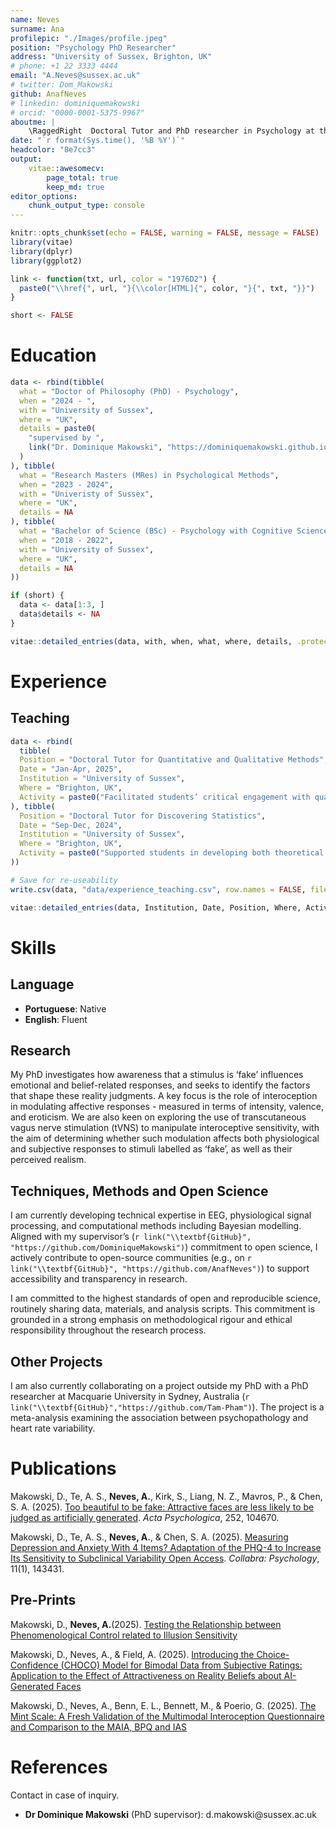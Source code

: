 ```yaml
---
name: Neves
surname: Ana
profilepic: "./Images/profile.jpeg"
position: "Psychology PhD Researcher"
address: "University of Sussex, Brighton, UK"
# phone: +1 22 3333 4444
email: "A.Neves@sussex.ac.uk"
# twitter: Dom_Makowski
github: AnafNeves
# linkedin: dominiquemakowski
# orcid: "0000-0001-5375-9967"
aboutme: |
    \RaggedRight  Doctoral Tutor and PhD researcher in Psychology at the University of Sussex, supervised by Dr Dominique Makowski. My research explores the role of interoception - our perception of internal bodily states - in shaping emotional experiences and beliefs about reality. I use a combination of behavioural tasks and physiological measures to investigate how bodily awareness influences responses to emotionally evocative stimuli.
date: "`r format(Sys.time(), '%B %Y')`"
headcolor: "8e7cc3"
output:
    vitae::awesomecv:
        page_total: true
        keep_md: true
editor_options:
    chunk_output_type: console
---
```


```r
knitr::opts_chunk$set(echo = FALSE, warning = FALSE, message = FALSE)
library(vitae)
library(dplyr)
library(ggplot2)

link <- function(txt, url, color = "1976D2") {
  paste0("\\href{", url, "}{\\color[HTML]{", color, "}{", txt, "}}")
}

short <- FALSE
```

<!-- # Current Position -->

<!-- ```{r CurrentEmployment} -->
<!-- data <- tibble( -->
<!--   what = "Lecturer in Psychology", -->
<!--   when = "2023 - Present", -->
<!--   with = "University of Sussex", -->
<!--   where = "UK", -->
<!--   details = c( -->
<!--     paste( -->
<!--       "Full teaching service on courses such as Quantitative and Qualitative Methods." -->
<!--     ), -->
<!--     paste( -->
<!--       "Head of the ", -->
<!--        link("Reality Bending Lab", "https://realitybending.github.io/"), -->
<!--       " (ReBeL) where we study reality perception (e.g., neuroscience of deception, perception of fake news, altered states of consciousness), the role of the body and emotions in cognition (e.g., emotion regulation and interoception), and methodology (statistics, programming, open source software and neurophysiological techniques)." -->
<!--     ) -->
<!--   ) -->
<!-- ) -->

<!-- vitae::detailed_entries(data, with, when, what, where, details, .protect = FALSE) -->
<!-- ``` -->

<!-- \footnotesize -->

<!-- The NTU "presidential postdoc fellowship" is a competitive grant meant as an intermediate step between postdoc and faculty. While integrated within a larger lab (the [Clinical Brain Lab](https://www.clinicalbrain.org/), directed by Prof Annabel Chen), I am pursuing my own research track on the perception of reality, managing my team (3 research assistants, and several undergrad students) and research funding ($ 200k). I am involved in all the research and administrative aspects of the project (writing IRBs, project budgeting, experiment creations, data collection, analysis, manuscript writing, ...). -->

<!-- On top of the mentoring and teaching done in the context of the lab, I am also involved in university lectures (e.g., statistics for NTU students), research-oriented workshops (for instance, I have introduced our software *NeuroKit* at the OHBM conference this summer), and other courses (I have been recently appointed by the University of Zurich to give a 3 days course on Python to their PhD students). -->

\normalsize

# Education

```r
data <- rbind(tibble(
  what = "Doctor of Philosophy (PhD) - Psychology",
  when = "2024 - ",
  with = "University of Sussex",
  where = "UK",
  details = paste0(
    "supervised by ",
    link("Dr. Dominique Makowski", "https://dominiquemakowski.github.io/")
  )
), tibble(
  what = "Research Masters (MRes) in Psychological Methods",
  when = "2023 - 2024",
  with = "Univeristy of Sussex",
  where = "UK",
  details = NA
), tibble(
  what = "Bachelor of Science (BSc) - Psychology with Cognitive Science",
  when = "2018 - 2022",
  with = "University of Sussex",
  where = "UK",
  details = NA
))

if (short) {
  data <- data[1:3, ]
  data$details <- NA
}

vitae::detailed_entries(data, with, when, what, where, details, .protect = FALSE)
```

# Experience

## Teaching

```r
data <- rbind(
  tibble(
  Position = "Doctoral Tutor for Quantitative and Qualitative Methods",
  Date = "Jan-Apr, 2025",
  Institution = "University of Sussex",
  Where = "Brighton, UK",
  Activity = paste0("Facilitated students’ critical engagement with quantitative and qualitative research methods in psychology, with a particular focus on measurement issues and the interpretive decisions researchers make when investigating complex psychological constructs.")
), tibble(
  Position = "Doctoral Tutor for Discovering Statistics",
  Date = "Sep-Dec, 2024",
  Institution = "University of Sussex",
  Where = "Brighton, UK",
  Activity = paste0("Supported students in developing both theoretical understanding and practical skills in implementing, interpreting, and reporting statistical analyses, with a focus on the linear model.")
))

# Save for re-useability
write.csv(data, "data/experience_teaching.csv", row.names = FALSE, fileEncoding = "UTF-8")

vitae::detailed_entries(data, Institution, Date, Position, Where, Activity, .protect = FALSE)
```

# Skills

## Language

\small

-   **Portuguese**: Native
-   **English**: Fluent

\normalsize

## Research

\small

My PhD investigates how awareness that a stimulus is ‘fake’ influences emotional and belief-related responses, and seeks to identify the factors that shape these reality judgments. A key focus is the role of interoception in modulating affective responses - measured in terms of intensity, valence, and eroticism. We are also keen on exploring the use of transcutaneous vagus nerve stimulation (tVNS) to manipulate interoceptive sensitivity, with the aim of determining whether such modulation affects both physiological and subjective responses to stimuli labelled as ‘fake’, as well as their perceived realism.

\normalsize

\small

## Techniques, Methods and Open Science

I am currently developing technical expertise in EEG, physiological signal processing, and computational methods including Bayesian modelling. Aligned with my supervisor’s (`r link("\\textbf{GitHub}", "https://github.com/DominiqueMakowski")`) commitment to open science, I actively contribute to open-source communities (e.g., on `r link("\\textbf{GitHub}", "https://github.com/AnafNeves")`) to support accessibility and transparency in research.

I am committed to the highest standards of open and reproducible science, routinely sharing data, materials, and analysis scripts. This commitment is grounded in a strong emphasis on methodological rigour and ethical responsibility throughout the research process.

## Other Projects

I am also currently collaborating on a project outside my PhD with a PhD researcher at Macquarie University in Sydney, Australia (`r link("\\textbf{GitHub}","https://github.com/Tam-Pham")`). The project is a meta-analysis examining the association between psychopathology and heart rate variability.

# Publications

Makowski, D., Te, A. S., **Neves, A.**, Kirk, S., Liang, N. Z., Mavros, P., & Chen, S. A. (2025). [Too beautiful to be fake: Attractive faces are less likely to be judged as artificially generated](https://doi.org/10.1016/j.actpsy.2024.104670). _Acta Psychologica_, 252, 104670.

Makowski, D., Te, A. S., **Neves, A.**, & Chen, S. A. (2025). [Measuring Depression and Anxiety With 4 Items? Adaptation of the PHQ-4 to Increase Its Sensitivity to Subclinical Variability Open Access](https://doi.org/10.1525/collabra.143431). _Collabra: Psychology_, 11(1), 143431.

## Pre-Prints

\small

Makowski, D., **Neves, A.**(2025). [Testing the Relationship between Phenomenological Control related to Illusion Sensitivity](https://doi.org/10.31234/osf.io/873th_v3)

Makowski, D., Neves, A., & Field, A. (2025). [Introducing the Choice-Confidence (CHOCO) Model for Bimodal Data from Subjective Ratings: Application to the Effect of Attractiveness on Reality Beliefs about AI-Generated Faces](https://osf.io/preprints/psyarxiv/z68v3_v1)

Makowski, D., Neves, A., Benn, E. L., Bennett, M., & Poerio, G. (2025). [The Mint Scale: A Fresh Validation of the Multimodal Interoception Questionnaire and Comparison to the MAIA, BPQ and IAS](https://osf.io/preprints/psyarxiv/8qrht_v1)

\normalsize

# References

\small

Contact in case of inquiry.

-   **Dr Dominique Makowski** (PhD supervisor): d.makowski@sussex.ac.uk

\normalsize
